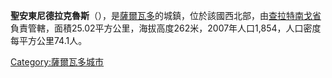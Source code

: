 {{unreferenced|time=2018-08-07T22:48:00+00:00}}
{{Coord|14|1|N|88|47|W|display=title}}

'''聖安東尼德拉克魯斯'''（{{lang-es|San Antonio de la Cruz}}），是[[薩爾瓦多|薩爾瓦多]]的城鎮，位於該國西北部，由[[查拉特南戈省|查拉特南戈省]]負責管轄，面積25.02平方公里，海拔高度262米，2007年人口1,854，人口密度每平方公里74.1人。

{{ElSalvador-geo-stub}}
[[Category:薩爾瓦多城市|Category:薩爾瓦多城市]]